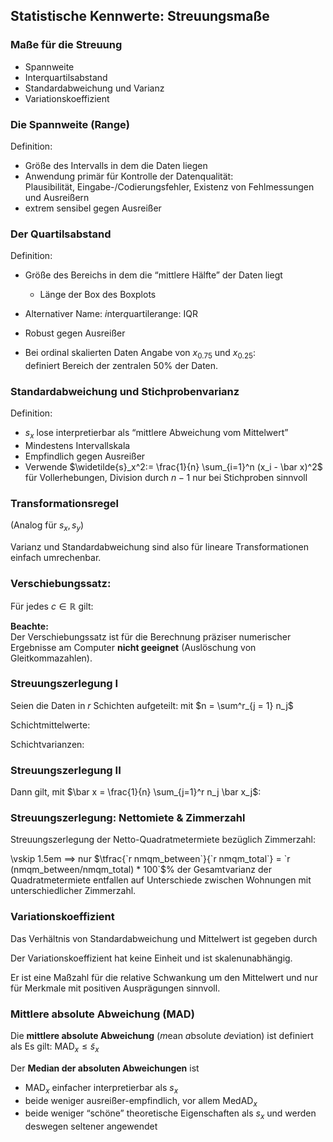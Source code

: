 ## Statistische Kennwerte: Streuungsmaße

### Maße für die Streuung

-  Spannweite
-  Interquartilsabstand
-  Standardabweichung und Varianz
-  Variationskoeffizient

### Die Spannweite (Range)

Definition: 
\begin{equation*}
  \operatorname{sp} = x_{\max} - x_{\min}
\end{equation*}

- Größe des Intervalls in dem die Daten liegen
- Anwendung primär für Kontrolle der Datenqualität:  
 Plausibilität, Eingabe-/Codierungsfehler, Existenz von Fehlmessungen und Ausreißern
- extrem sensibel gegen Ausreißer

### Der Quartilsabstand

Definition:
\begin{equation*}
      d_Q = \tilde x_{0.75} - \tilde x_{0.25}
\end{equation*}

- Größe des Bereichs in dem die "mittlere Hälfte" der Daten liegt
    - Länge der Box des Boxplots
- Alternativer Name: *i*nter*q*uartile*r*ange: IQR
- Robust gegen Ausreißer

- Bei ordinal skalierten Daten Angabe von $x_{0.75}$ und $x_{0.25}$:  
  definiert Bereich der zentralen 50% der Daten.

### Standardabweichung und Stichprobenvarianz

Definition:
\begin{eqnarray*}
\textbf{Stichprobenvarianz } s_x^2 &:=& \frac{1}{n-1} \sum_{i=1}^n (x_i - \bar x)^2 \\
\textbf{Standardabweichung } s_x &:=& \sqrt{s_x^2}
\end{eqnarray*}

-  $s_x$ lose interpretierbar als "mittlere Abweichung vom Mittelwert"
-  Mindestens Intervallskala
-  Empfindlich gegen Ausreißer
-  Verwende $\widetilde{s}_x^2:= \frac{1}{n} \sum_{i=1}^n (x_i - \bar x)^2$ für Vollerhebungen, Division durch $n-1$ nur bei Stichproben sinnvoll



### Transformationsregel

\begin{eqnarray*}
 y_i = a + bx_i \implies \widetilde s_y^2 &=& b^2 \widetilde s_x^2 \\
   \widetilde s_y &=& |b| \widetilde s_x  
\end{eqnarray*}
(Analog für $s_x, s_y$)  

Varianz und Standardabweichung sind also für lineare Transformationen einfach umrechenbar.



### Verschiebungssatz:

Für jedes $c \in \mathbb R$ gilt:
\begin{equation*}
  \sum_{i=1}^n (x_i - c)^2 = \sum_{i=1}^n (x_i - \bar x)^2 + n (\bar x -
c)^2
\end{equation*}

\begin{eqnarray*}
\text{Setze }  c=0 \implies \widetilde s_x^2 &=& \frac{1}{n} \sum_{i=1}^n x_i^2 - \bar
x^2 \\
  \widetilde s_x^2 &=& \overline{x^2} - \bar x^2
\end{eqnarray*}

**Beachte:**  
Der Verschiebungssatz ist für die Berechnung präziser numerischer Ergebnisse am Computer **nicht geeignet** (Auslöschung von Gleitkommazahlen).

### Streuungszerlegung I

Seien die Daten in $r$ Schichten aufgeteilt:
\begin{equation*}
  x_1,\ldots,x_{n_1},\; x_{n_1+1},\ldots,x_{n_1+n_2},\; \ldots,x_{n}
\end{equation*}
mit $n = \sum^r_{j = 1} n_j$

Schichtmittelwerte:
\begin{equation*}
  \bar x_1 = \frac{1}{n_1} \sum_{i=1}^{n_1} x_i, \qquad
  \bar x_2 = \frac{1}{n_2} \sum_{i=n_1+1}^{n_1 + n_2} x_i, \; \text{usw.}
\end{equation*}

Schichtvarianzen:
\begin{equation*}
  \widetilde s_{x1}^2 = \frac{1}{n_1}\sum_{i=1}^{n_1}(x_i - \bar x_1)^2, \qquad
  \widetilde s_{x2}^2 = \frac{1}{n_2} \sum_{i=n_1+1}^{n_1 + n_2}(x_i- \bar x_2)^2,\; \text{usw.}
\end{equation*} 


### Streuungszerlegung II

Dann gilt, mit  $\bar x = \frac{1}{n} \sum_{j=1}^r n_j \bar x_j$:
\begin{alignat*}{4}
  \widetilde s_x^2 &=& \frac{1}{n} \sum_{j=1}^r n_j \widetilde s_{xj}^2 &\;+\;& \frac{1}{n} \sum_{j=1}^r n_j(\bar x_j - \bar x)^2 \\
   && \text{Streuung} && \text{Streuung} \\
  \text{Gesamtstreuung} & = & \text{\emph{innerhalb}} &\;+\;& \text{\emph{zwischen}} \\
  && \text{der Schichten} && \text{den Schichten}
\end{alignat*}

### Streuungszerlegung: Nettomiete & Zimmerzahl

Streuungszerlegung der Netto-Quadratmetermiete bezüglich Zimmerzahl:

\begin{columns}
\begin{column}{0.4\textwidth}
```r
library(dplyr)
url <- "http://chris.userweb.mwn.de/statistikbuch/mietspiegel2015.txt"
mietspiegel <- read.table(file = url, header = TRUE)
meantab <- mietspiegel %>% 
  mutate(`Zimmer` = ordered(rooms)) %>% group_by(`Zimmer`) %>% 
  summarize(`$n_j$` = n(), 
            `$\\bar x_j$` = mean(nmqm), 
            `$\\tilde s^2_{xj}$` = var(nmqm)*(n() - 1)/n()) %>% 
  arrange(desc(`Zimmer`))
xbar <- mietspiegel %>% pull(nmqm) %>% mean
nmqm_total <-  (mietspiegel %>% pull(nmqm) %>% var)
nmqm_within <- sum(meantab[,2]*meantab[,4])  / nrow(mietspiegel)
nmqm_between <- (sum(meantab[,2] * (meantab[,3] - xbar)^2) / nrow(mietspiegel))
knitr::kable(meantab, "latex", escape = FALSE) 
#var(mietspiegel$nmqm)
#sum(meantab[,2] * meantab[,4])  / nrow(mietspiegel)
#sum(meantab[,2] * (meantab[,3] - xbar)^2) / nrow(mietspiegel)
```
\vskip 1em
Gesamtvarianz:  
$\tilde s^2_x \approx `r nmqm_total`$ 

Innerhalb:  
$\frac{1}{n} \sum_{j=1}^r n_j \widetilde s_{xj}^2 = `r  nmqm_within`$  

Zwischen:  
$\frac{1}{n} \sum_{j=1}^r n_j(\bar x_j - \bar x)^2 = `r nmqm_between`$ 
\end{column}
\begin{column}{0.55\textwidth}
```r
ggplot(mietspiegel, 
       aes(x = rooms, y = nmqm, group = rooms)) + 
  coord_flip() + xlab("# Zimmer") + ylab("Nettomiete [EUR/qm]") + 
  geom_boxplot(outlier.color = rgb(0,0,0,.3), varwidth = T) + 
  scale_x_continuous(breaks = 1:8, minor_breaks = c()) + 
  labs(caption = "Höhe der Boxplots proportional zur Gruppengröße") +
  theme_gray(base_size = 18)
```
\end{column}
\end{columns}
\vskip 1.5em
$\implies$ nur  $\tfrac{`r nmqm_between`}{`r nmqm_total`} = `r  (nmqm_between/nmqm_total) * 100`$% der Gesamtvarianz der Quadratmetermiete entfallen auf Unterschiede zwischen Wohnungen mit unterschiedlicher Zimmerzahl. 

### Variationskoeffizient

Das Verhältnis von Standardabweichung und Mittelwert
ist gegeben durch

\begin{equation*}
  v = \frac{\widetilde s_x}{\bar x} \; \text{mit } \bar x > 0
\end{equation*}

Der Variationskoeffizient hat keine Einheit und ist
skalenunabhängig. 

Er ist eine Maßzahl für die relative Schwankung um den
Mittelwert und nur für Merkmale mit positiven Ausprägungen sinnvoll.


### Mittlere absolute Abweichung (MAD)


Die **mittlere absolute Abweichung** (*m*ean *a*bsolute *d*eviation)  ist definiert als
\begin{equation*}
    \text{MAD}_x= \frac{1}{n} \sum_{i=1}^n|x_i - \bar x|
\end{equation*}
Es gilt: MAD$_x \leq \widetilde s_x$  

Der **Median der absoluten Abweichungen** ist
\begin{equation*}
    \text{MedAD}_x := \text{Median}(|x_i - x_{med}|) 
\end{equation*}

-  $\text{MAD}_x$ einfacher interpretierbar als $s_x$
-  beide weniger ausreißer-empfindlich, vor allem $\text{MedAD}_x$
-  beide weniger "schöne" theoretische Eigenschaften als $s_x$ und werden deswegen seltener angewendet

